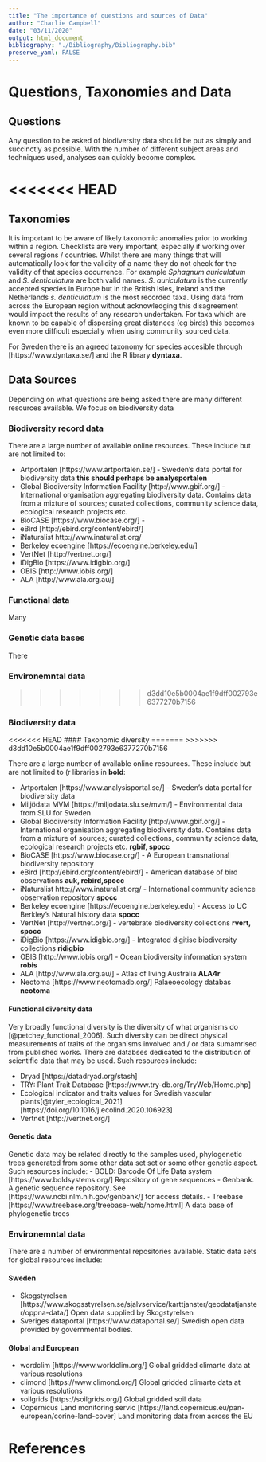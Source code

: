```yaml
---
title: "The importance of questions and sources of Data"
author: "Charlie Campbell"
date: "03/11/2020"
output: html_document
bibliography: "./Bibliography/Bibliography.bib"
preserve_yaml: FALSE
---
```


# Questions, Taxonomies and Data

## Questions
Any question to be asked of biodiversity data should be put as simply and succinctly as possible. With the number of different subject areas and techniques used, analyses can quickly become complex.

<<<<<<< HEAD
=======
## Taxonomies
It is important to be aware of likely taxonomic anomalies prior to working within a region. Checklists are very important, especially if working over several regions / countries. Whilst there are many things that will automatically look for the validity of a name they do not check for the validity of that species occurrence. For example *Sphagnum auriculatum* and *S. denticulatum* are both valid names. *S. auriculatum* is the currently accepted species in Europe but in the British Isles, Ireland and the Netherlands *s. denticulatum* is the most recorded taxa. Using data from across the European region without acknowledging this disagreement would impact the results of any research undertaken. For taxa which are known to be capable of dispersing great distances (eg birds) this becomes even more difficult especially when using community sourced data.

For Sweden there is an agreed taxonomy for species accesible through [https://www.dyntaxa.se/] and the R library **dyntaxa**.


## Data Sources
Depending on what questions are being asked there are many different resources available. We focus on biodiversity data 

### Biodiversity record data
There are a large number of available online resources. These include but are not limited to:

- Artportalen [https://www.artportalen.se/] - Sweden's data portal for biodiversity data **this should perhaps be analysportalen**
- Global Biodiversity Information Facility	[http://www.gbif.org/] - International organisation aggregating biodiversity data. Contains data from a mixture of sources; curated collections, community science data, ecological research projects etc. 
- BioCASE	[https://www.biocase.org/] - 
- eBird	[http://ebird.org/content/ebird/]
- iNaturalist	http://www.inaturalist.org/
- Berkeley ecoengine	[https://ecoengine.berkeley.edu/]
- VertNet	[http://vertnet.org/]
- iDigBio	[https://www.idigbio.org/]
- OBIS	[http://www.iobis.org/]
- ALA	[http://www.ala.org.au/]

### Functional data
Many 

### Genetic data bases
There 

### Environemntal data

>>>>>>> d3dd10e5b0004ae1f9dff002793e6377270b7156

### Biodiversity data

<<<<<<< HEAD
#### Taxonomic diversity
=======
>>>>>>> d3dd10e5b0004ae1f9dff002793e6377270b7156

There are a large number of available online resources. These include but are not limited to (r libraries in **bold**:

- Artportalen [https://www.analysisportal.se/] - Sweden's data portal for biodiversity data 
- Miljödata MVM [https://miljodata.slu.se/mvm/] - Environmental data from SLU for Sweden
- Global Biodiversity Information Facility	[http://www.gbif.org/] - International organisation aggregating biodiversity data.  Contains data from a mixture of sources; curated collections, community science data, ecological research projects etc. **rgbif, spocc**
- BioCASE	[https://www.biocase.org/] - A European transnational biodiversity repository
- eBird	[http://ebird.org/content/ebird/] - American database of bird observations **auk, rebird,spocc**
- iNaturalist	http://www.inaturalist.org/ - International community science observation repository **spocc**
- Berkeley ecoengine	[https://ecoengine.berkeley.edu] - Access to UC Berkley's Natural history data **spocc**
- VertNet	[http://vertnet.org/] - vertebrate biodiversity collections **rvert, spocc**
- iDigBio	[https://www.idigbio.org/] - Integrated digitise biodiversity collections **ridigbio**
- OBIS	[http://www.iobis.org/] - Ocean biodiversity information system **robis**
- ALA	[http://www.ala.org.au/] - Atlas of living Australia **ALA4r**
- Neotoma [https://www.neotomadb.org/] Palaeoecology databas **neotoma**

#### Functional diversity data

Very broadly functional diversity is the diversity of what organisms do [@petchey_functional_2006]. Such diversity can be direct physical measurements of traits of the organisms involved and / or data sumamrised from published works. There are databses dedicated to the distribution of scientific data that may be used. Such resources include:

- Dryad [https://datadryad.org/stash]
- TRY: Plant Trait Database [https://www.try-db.org/TryWeb/Home.php]
- Ecological indicator and traits values for Swedish vascular plants[@tyler_ecological_2021] [https://doi.org/10.1016/j.ecolind.2020.106923]
- Vertnet [http://vertnet.org/] 

#### Genetic data

Genetic data may be related directly to the samples used, phylogenetic trees generated from some other data set set or some other genetic aspect. Such resources include:
- BOLD: Barcode Of Life Data system [https://www.boldsystems.org/] Repository of gene sequences
- Genbank. A genetic sequence repository. See [https://www.ncbi.nlm.nih.gov/genbank/] for access details.
- Treebase [https://www.treebase.org/treebase-web/home.html] A data base of phylogenetic trees

### Environemntal data

There are a number of environmental repositories available. Static data sets for global resources include:

#### Sweden

- Skogstyrelsen [https://www.skogsstyrelsen.se/sjalvservice/karttjanster/geodatatjanster/oppna-data/] Open data supplied by Skogstyrelsen
- Sveriges dataportal [https://www.dataportal.se/] Swedish open data provided by governmental bodies.

#### Global and European 
- wordclim [https://www.worldclim.org/] Global gridded climarte data at various resolutions
- climond [https://www.climond.org/] Global gridded climarte data at various resolutions
- soilgrids [https://soilgrids.org/] Global gridded soil data
- Copernicus Land monitoring servic [https://land.copernicus.eu/pan-european/corine-land-cover] Land monitoring data from across the EU

# References
